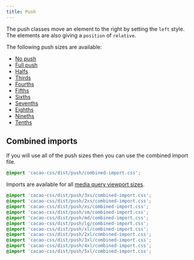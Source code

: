 ```yaml
---
title: Push
---
```


The push classes move an element to the right by setting the `left` style. The elements are also giving a `position` of `relative`.

The following push sizes are available:

- [No push](/styles/push/zero)
- [Full push](/styles/push/one)
- [Halfs](/styles/push/two)
- [Thirds](/styles/push/three)
- [Fourths](/styles/push/four)
- [Fifths](/styles/push/five)
- [Sixths](/styles/push/six)
- [Sevenths](/styles/push/seven)
- [Eighths](/styles/push/eight)
- [Nineths](/styles/push/nine)
- [Tenths](/styles/push/ten)

## Combined imports

If you will use all of the push sizes then you can use the combined import file.

```css
@import 'cacao-css/dist/push/combined-import.css';
```

Imports are available for all [media query viewport sizes](/styles/media#viewport-media-queries).

```css
@import 'cacao-css/dist/push/3xs/combined-import.css';
@import 'cacao-css/dist/push/2xs/combined-import.css';
@import 'cacao-css/dist/push/xs/combined-import.css';
@import 'cacao-css/dist/push/sm/combined-import.css';
@import 'cacao-css/dist/push/md/combined-import.css';
@import 'cacao-css/dist/push/lg/combined-import.css';
@import 'cacao-css/dist/push/xl/combined-import.css';
@import 'cacao-css/dist/push/2xl/combined-import.css';
@import 'cacao-css/dist/push/3xl/combined-import.css';
@import 'cacao-css/dist/push/4xl/combined-import.css';
@import 'cacao-css/dist/push/5xl/combined-import.css';
```
